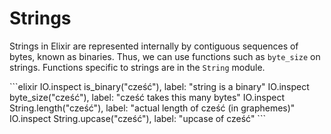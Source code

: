 
# Strings

Strings in Elixir are represented internally by contiguous sequences of bytes, known as binaries. Thus, we can use functions such as `byte_size` on strings. Functions specific to strings are in the `String` module.

<EditorCode>
```elixir
IO.inspect is_binary("cześć"), label: "string is a binary"
IO.inspect byte_size("cześć"), label: "cześć takes this many bytes"
IO.inspect String.length("cześć"), label: "actual length of cześć (in graphemes)"
IO.inspect String.upcase("cześć"), label: "upcase of cześć"
```
</EditorCode>
